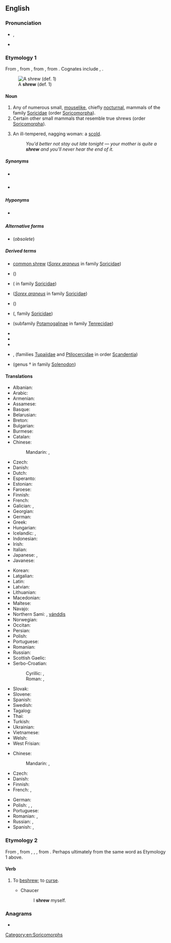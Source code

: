 ==English==

===Pronunciation===
* {{enPR|shro͞o}}, {{IPA|/ʃɹuː/|lang=en}}
* {{rhymes|uː|lang=en}}

===Etymology 1===
From {{inh|en|enm|*schrewe}}, from {{inh|en|ang|scrēawa|t=shrew|lit=biter}}, from {{der|en|gem-pro|*skrawwaz|t=thin; meagre; frail}}, from {{der|en|ine-pro|*(s)ker-|t=to cut; shorten; skimp}}. Cognates include {{etyl|goh|en}} {{m|goh|scrawaz||dwarf}}, {{etyl|no|en}} {{m|no|skrugg||dwarf}}.

{{wikipedia}}
[[File:southern short-tailed shrew.jpg|thumb|A '''shrew''' (def. 1)]]

====Noun====
{{en-noun}}

# Any of numerous small, [[mouselike]], chiefly [[nocturnal]], mammals of the family [[Soricidae]] (order [[Soricomorpha]]).
# Certain other small mammals that resemble true shrews (order [[Soricomorpha]]).
# {{lb|en|pejorative}} An ill-tempered, nagging woman: a [[scold]].
#: ''You'd better not stay out late tonight &mdash; your mother is quite a '''shrew''' and you'll never hear the end of it.''

=====Synonyms=====
* {{sense|mouselike mammal}} {{l|en|ranny}} {{qualifier|obsolete}}
* {{sense|nagging woman}} {{seeSynonyms|shrew}}

=====Hyponyms=====
* {{sense|mouselike mammal}} {{l|en|common shrew}}

=====Alternative forms=====
* {{l|en|shrow}} (''obsolete'')

=====Derived terms=====
{{rel-top|terms derived from ''shrew (noun)''}}
* [[common shrew]] (''[[Sorex araneus]]'' in family [[Soricidae]])
* {{l|en|elephant shrew}} ({{taxlink|Macroscelididae|family|noshow=1|ver=161220}})
* {{l|en|Etruscan shrew}} ({{taxlink|Suncus etruscus|species|noshow=1|ver=170227}} in family [[Soricidae]])
* {{vern|hardishrew}} (''[[Sorex araneus]]'' in family [[Soricidae]])
* {{l|en|jumping shrew}} ({{taxlink|Macroscelididae|family|noshow=1|ver=161220}})
* {{vern|Nelson's small-eared shrew}} ({{taxlink|Cryptotis nelsoni|species|noshow=1|ver=161220}}, family [[Soricidae]])
{{rel-mid}}
* {{vern|otter shrew}} (subfamily [[Potamogalinae]] in family [[Tenrecidae]])
* {{l|en|shrew-run}}
* {{l|en|shrewd}}
* {{l|en|shrewish}}
* {{l|en|tree shrew}}, {{l|en|treeshrew}} (families [[Tupaiidae]] and [[Ptilocercidae]] in order [[Scandentia]])
* {{vern|West Indies shrew}} (genus †{{taxlink|Nesophontes|genus|noshow=1|ver=161220}} in family [[Solenodon]])
{{rel-bottom}}

====Translations====
{{trans-top|mouselike animal}}
* Albanian: {{t|sq|hundëgjati xhuxh|?}}
* Arabic: {{t|ar|زَبَابَة|f}}
* Armenian: {{t-needed|hy}}
* Assamese: {{t+|as|চিকা}}
* Basque: {{t|eu|satitsu}}
* Belarusian: {{t|be|земляры́йка|f}}
* Breton: {{t|br|minoc'h korrik}}
* Bulgarian: {{t|bg|земеро́вка|f}}
* Burmese: {{t+|my|ကြွက်စုတ်}}
* Catalan: {{t|ca|musaranya|f}}
* Chinese:
*: Mandarin: {{t+|cmn|鼩鼱|tr=qújīng|sc=Hani}}, {{t|cmn|尖鼠|tr=jiānshǔ|sc=Hani}}
* Czech: {{t|cs|rejsek|m}}
* Danish: {{t|da|spidsmus|c}}
* Dutch: {{t+|nl|spitsmuis|f}}
* Esperanto: {{t|eo|soriko}}
* Estonian: {{t|et|karihiir}}
* Faroese: {{t|fo|trantmús|f}}
* Finnish: {{t+|fi|päästäinen}}
* French: {{t+|fr|musaraigne|f}}
* Galician: {{t|gl|musaraño|m}}, {{t|gl|musgaño|m}}
* Georgian: {{t|ka|ბიგა}}
* German: {{t+|de|Spitzmaus|f}}
* Greek: {{t|el|νανομυγαλίδα}}
* Hungarian: {{t+|hu|cickány}}
* Icelandic: {{t|is|snjáldurmús|f}}, {{t|is|snjáldra|f}}
* Indonesian: {{t+|id|celurut}}
* Irish: {{t|ga|dallóg fhraoigh|f}}
* Italian: {{t+|it|toporagno|m}}
* Japanese: {{t|ja|トガリネズミ|tr=togarinezumi}}, {{t|ja|尖鼠|tr=とがりねずみ, togarinezumi}}
* Javanese: {{t|jv|curut}}
{{trans-mid}}
* Korean: {{t|ko|뒤쥐}}
* Latgalian: {{t|ltg|ciersleits}}
* Latin: {{t|la|sorex|m}}
* Latvian: {{t|lv|cirslis|m}}
* Lithuanian: {{t+|lt|kirstukas|m}}
* Macedonian: {{t|mk|ровка|f}}
* Maltese: {{t|mt|ġurdiem ta' geddumu twil|m}}
* Navajo: {{t|nv|chį́į́shnézí}}
* Northern Sami: {{t-check|se|beaiskonjunni}}, [[vánddis]]
* Norwegian: {{t|no|spissmus|c}}
* Occitan: {{t+|oc|musaranha|f}}
* Persian: {{t|fa|موش شبگرد|tr=muše šabgard}}
* Polish: {{t|pl|ryjówka|f}}
* Portuguese: {{t+|pt|musaranho|m}}
* Romanian: {{t+|ro|chițcan|m}}
* Russian: {{t+|ru|землеро́йка|f}}
* Scottish Gaelic: {{t|gd|dallag-an-fhraoich|f}}
* Serbo-Croatian:
*: Cyrillic: {{t|sh|ровчица|f|sc=Cyrl}}, {{t|sh|ровка|f}}
*: Roman: {{t+|sh|rovčica|f|sc=Latn}}, {{t+|sh|rovka|f}}
* Slovak: {{t|sk|piskor|m}}
* Slovene: {{t+|sl|rovka|f}}
* Spanish: {{t|es|musaraña|f}}
* Swedish: {{t|sv|näbbmus|c}}
* Tagalog: {{t|tl|musaranya}}
* Thai: {{t|th|หนูผี}}
* Turkish: {{t|tr|kir faresi}}
* Ukrainian: {{t|uk|землери́йка|f}}
* Vietnamese: {{t|vi|chuột chù}}
* Welsh: {{t|cy|llyg|f}}
* West Frisian: {{t|fy|pipermûs|f}}
{{trans-bottom}}

{{trans-top|woman}}
* Chinese:
*: Mandarin: {{t+|cmn|潑婦|sc=Hani}}, {{t+|cmn|泼妇|tr=pōfù|sc=Hani}}
* Czech: {{t|cs|rachomejtle}}
* Danish: {{t|da|rappenskralde|c}}
* Finnish: {{t+|fi|äkäpussi}}
* French: {{t+|fr|furie|f}}, {{t+|fr|mégère|f}}
{{trans-mid}}
* German: {{t+|de|Megäre|f}}
* Polish: {{t+|pl|zołza|f}}, {{t+|pl|hetera|f}}, {{t|pl|sekutnica|f}}
* Portuguese: {{t+|pt|megera|f}}
* Romanian: {{t+|ro|megeră|f}}, {{t+|ro|scorpie|f}}
* Russian: {{t+|ru|меге́ра|f}}, {{t+|ru|ве́дьма|f}}
* Spanish: {{t|es|arpía|f}}, {{t+|es|bruja|f}}
{{trans-bottom}}

===Etymology 2===
From {{inh|en|enm|schrewen|t=to make evil; curse}}, from {{der|en|enm|schrewe}}, {{m|enm|schrowe}}, {{m|enm|screwe|t=wicked; evil; an evil person}}, from {{inh|en|ang|*scrēawa|t=wicked person|lit=biter}}. Perhaps ultimately from the same word as Etymology 1 above.

====Verb====
{{en-verb}}

# {{lb|en|obsolete|transitive}} To [[beshrew]]; to [[curse]].
#* Chaucer
#*: I '''shrew''' myself.

===Anagrams===
* {{anagrams|en|Rhews|wersh}}

[[Category:en:Soricomorphs]]